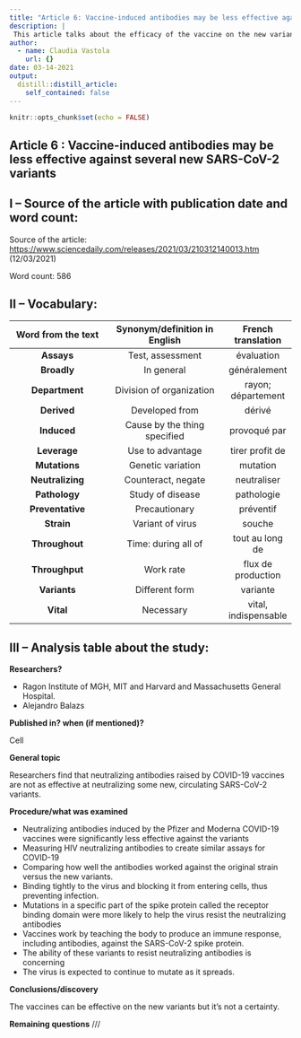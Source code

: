 ```yaml
---
title: "Article 6: Vaccine-induced antibodies may be less effective against several new SARS-CoV-2 variants"
description: |
 This article talks about the efficacy of the vaccine on the new variants.
author:
  - name: Claudia Vastola
    url: {}
date: 03-14-2021
output:
  distill::distill_article:
    self_contained: false
---
```


```r
knitr::opts_chunk$set(echo = FALSE)
```

## Article 6 : Vaccine-induced antibodies may be less effective against several new SARS-CoV-2 variants


## I – Source of the article with publication date and word count:


Source of the article:  <https://www.sciencedaily.com/releases/2021/03/210312140013.htm> (12/03/2021)


Word count: 586


## II – Vocabulary: 


| Word from the text | Synonym/definition in English | French translation | 
|:----------:|:-------------:|:------:|
| **Assays** | Test, assessment | évaluation |
| **Broadly** | In general | généralement |
| **Department** | Division of organization | rayon; département |
| **Derived** | Developed from | dérivé |
| **Induced** | Cause by the thing specified | provoqué par |
| **Leverage** | Use to advantage | tirer profit de |
| **Mutations** | Genetic variation | mutation |
| **Neutralizing** | Counteract, negate | neutraliser |
| **Pathology** | Study of disease | pathologie |
| **Preventative** | Precautionary | préventif |
| **Strain** | Variant of virus | souche |
| **Throughout** | Time: during all of | tout au long de |
| **Throughput** | Work rate | flux de production |
| **Variants** | Different form | variante |
| **Vital** | Necessary | vital, indispensable |


## III – Analysis table about the study:


**Researchers?** 


* Ragon Institute of MGH, MIT and Harvard and Massachusetts General Hospital.
* Alejandro Balazs


**Published in? when (if mentioned)?**  


Cell


**General topic**  


Researchers find that neutralizing antibodies raised by COVID-19 vaccines are not as effective at neutralizing some new, circulating SARS-CoV-2 variants.


**Procedure/what was examined** 


* Neutralizing antibodies induced by the Pfizer and Moderna COVID-19 vaccines were significantly less effective against the variants 
* Measuring HIV neutralizing antibodies to create similar assays for COVID-19 
* Comparing how well the antibodies worked against the original strain versus the new variants.
* Binding tightly to the virus and blocking it from entering cells, thus preventing infection.
* Mutations in a specific part of the spike protein called the receptor binding domain were more likely to help the virus resist the neutralizing antibodies
* Vaccines work by teaching the body to produce an immune response, including antibodies, against the SARS-CoV-2 spike protein. 
* The ability of these variants to resist neutralizing antibodies is concerning
* The virus is expected to continue to mutate as it spreads.


**Conclusions/discovery**   

 
The vaccines can be effective on the new variants but it’s not a certainty.
 
 
**Remaining questions**   ///
